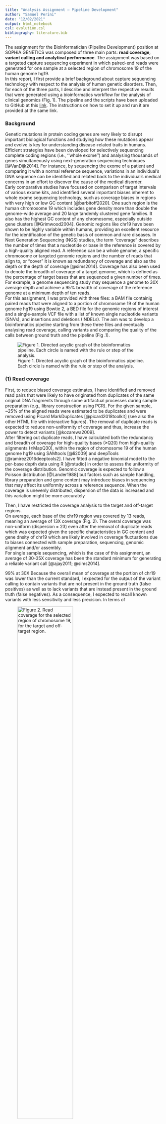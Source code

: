 ```yaml
---
title: "Analysis Assignment – Pipeline Development"
author: "Samuel Perini"
date: "12/02/2021"
output: html_notebook
csl: evolution.csl
bibliography: literature.bib
---
```


The assignment for the Bioinformatician (Pipeline Development) position at SOPHiA GENETICS was composed of three main parts: __read coverage, variant calling and analytical performance__. The assignment was based on a targeted capture sequencing experiment in which paired-end reads were generated for one sample at a selected region of chromosome 19 of the human genome hg19.  
In this report, I first provide a brief background about capture sequencing technology with respect to the analysis of human genetic disorders. Then, for each of the three parts, I describe and interpret the respective results that were generated using a bioinformatics workflow for the analysis of clinical genomics (Fig. 1). The pipeline and the scripts have been uploaded to GitHub at this [link](https://github.com/sam0per/Bioinformatics_pipeline_development_task){target="_blank"}. The instructions on how to set it up and run it are provided at the same link.

### Background

Genetic mutations in protein coding genes are very likely to disrupt important biological functions and studying how these mutations appear and evolve is key for understanding disease-related traits in humans. Efficient strategies have been developed for selectively sequencing complete coding regions (i.e., ‘‘whole exome’’) and analysing thousands of genes simultaneously using next-generation sequencing techniques [@VanDijk2014]. For instance, by sequencing the exome of a patient and comparing it with a normal reference sequence, variations in an individual’s DNA sequence can be identified and related back to the individual’s medical concerns in an effort to discover the cause of the medical disorder.  
Early comparative studies have focused on comparison of target intervals of various exome kits, and identified several important biases inherent to whole exome sequencing technology, such as coverage biases in regions with very high or low GC content [@barbitoff2020]. One such region is the human chromosome 19 which includes gene density more than double the genome-wide average and 20 large tandemly clustered gene families. It also has the highest GC content of any chromosome, especially outside gene clusters [@Grimwood2004]. Genomic regions like chr19 have been shown to be highly variable within humans, providing an excellent resource for the identification of the genetic basis of common and rare diseases. 
In Next Generation Sequencing (NGS) studies, the term “coverage” describes the number of times that a nucleotide or base in the reference is covered by a high-quality aligned read. A reference can be a whole genome, a specific chromosome or targeted genomic regions and the number of reads that align to, or "cover" it is known as redundancy of coverage and also as the depth or the depth of coverage [@sims2014]. Coverage has also been used to denote the breadth of coverage of a target genome, which is defined as the percentage of target bases that are sequenced a given number of times. For example, a genome sequencing study may sequence a genome to 30X average depth and achieve a 95% breadth of coverage of the reference genome at a minimum depth of ten reads.  
For this assignment, I was provided with three files: a BAM file containig paired reads that were aligned to a portion of chromosome 19 of the human genome hg19 using Bowtie 2, a BED file for the genomic regions of interest and a single-sample VCF file with a list of known single nucleotide variants (SNVs), and insertions and deletions (INDELs). The aim was to develop a bioinformatics pipeline starting from these three files and eventually analysing read coverage, calling variants and comparing the quality of the calls between ground truth and the pipeline (Fig .1).  

![Figure 1. Directed acyclic graph of the bioinformatics pipeline. Each circle is named with the rule or step of the analysis.](dag.svg)

### (1) Read coverage

First, to reduce biased coverage estimates, I have identified and removed read pairs that were likely to have originated from duplicates of the same original DNA fragments through some artifactual processes during sample preparation (e.g., library construction using PCR). For the given sample, ~25% of the aligned reads were estimated to be duplicates and were removed using Picard MarkDuplicates [@picard2018toolkit] (see also the other HTML file with interactive figures). The removal of duplicate reads is expected to reduce non-uniformity of coverage and thus, increase the power to detect variants [@kozarewa2009].  
After filtering out duplicate reads, I have calculated both the redundancy and breadth of coverage for high-quality bases ($\geq$Q20) from high-quality alignments ($\geq$MapQ30), within the region of chromosome 19 of the human genome hg19 using SAMtools [@li2009] and deepTools [@ramirez2016deeptools2]. I have fitted a negative binomial model to the per-base depth data using R [@rstudio] in order to assess the uniformity of the coverage distribution. Genomic coverage is expected to follow a Poisson distribution [@Lander1988] but factors such as sample handling, library preparation and gene content may introduce biases in sequencing that may affect its uniformity across a reference sequence. When the coverage is unevenly distributed, dispersion of the data is increased and this variation might be more accurately 

Then, I have restricted the coverage analysis to the target and off-target regions.  
On average, each base of the chr19 region was covered by 13 reads, meaning an average of 13X coverage (Fig. 2). The overal coverage was non-uniform (dispersion = 23) even after the removal of duplicate reads which was expected given the specific chatacteristics in GC content and gene dnsity of chr19 which are likely involved in coverage fluctuations due to biases connected with sample preparation, sequencing, genomic alignment and/or assembly.  
For single sample sequencing, which is the case of this assignment, an average of 30-35X coverage has been the standard minimum for generating a reliable variant call [@ajay2011; @sims2014]. 

99% at 30X
Because the overall mean of coverage at the portion of chr19 was lower than the current standard, I expected for the output of the variant calling to contain variants that are not present in the ground truth (false positives) as well as to lack variants that are instead present in the ground truth (false negatives). As a consequence, I expected to recall known variants with less sensitivity and less precision. In terms of 

![Figure 2. Read coverage for the selected region of chromosome 19, for the target and off-target region.](figures/1_read_coverage/chr19_r_coverage.png){ width=65% }

\  

Ideally, a sample should show a uniform distribution of sequenced reads across the genome, i.e. all regions of the genome should have similar numbers of reads, regardless of their base-pair composition. In reality, the DNA polymerases used for PCR-based amplifications during the library preparation of the sequencing protocols prefer GC-rich regions. This will influence the outcome of the sequencing as there will be more reads for GC-rich regions just because of the DNA polymerase’s preference [@Benjamini2012].  
Using the software deepTools, the expected GC profile was calculated by counting the number of DNA fragments of a fixed size per GC fraction where GC fraction is defined as the number of G’s or C’s in a genome region of a given length. I have used as length the number of bases that were reported in the target region file (BED file). The result is basically a histogram depicting the frequency of DNA fragments or reads for each type of genome region with a GC fraction between 0 to 100 percent. The profile of the expected DNA fragment distribution is then compared to the observed GC profile, which is generated by counting the number of sequenced reads per GC fraction.

As you can see, both plots based on simulated reads do not show enrichments or depletions for specific GC content bins, there is an almost flat line around the log2ratio of 0 (= ratio(observed/expected) of 1).

![Figure 3. Off-target GC content.](figures/1_read_coverage/GC_chr19_00.png){ width=35% } ![Figure. On-target GC content.](figures/1_read_coverage/GC_chr19_11.png){ width=35% } 

Figure 3. Off-target (left) and on-target (right) GC content using deepTools. Top: Boxplot depicting the observed number of reads for each type of genome region with a GC fraction between 0 to 100 percent. Bottom: log2ratio of the ratio between observed and expected number of reads with a given fraction of G’s or C’s bases.

\  

### (2) Variant calling

GC correction

Given the on-target mean coverage (144X), I have assumed that the original sequencing depth of the experiment was not aimed at detecting somatic mutations as it is often recommended to reach at least 250X to be able to find rare genetic changes. I have also performed a comparison with the variants collected in the COSMIC database and obtained very few matches (results not shown here). Hence, my decision to adopt an approach based on a germline variant calling using two of the most well-known softwares: GATK [@McKenna2010] and SAMtools [@li2009]. Default options were used for the calling and the same set of filters were then applied to both datasets.  
In literature it is usually assumed that the variation should be found in more than 1% of the population in order to be called a variant Such information is very useful for biomarker development since it describes the prevalence of the mutation in different populations.

The variant callers provide a quality score (the QUAL) column, which gives an estimate of how likely it is to observe a call purely by chance. An easy way to filter low quality calls is


### (3) Analytical performance

Variants called by the pipeline were matched to the ground truth by genomic position

GATK consistently performed well for InDel detection

However, the false discovery rate (FDR) is much lesser in simulated than real data, which could be due to the underlying error model of experimental exome sequencing.

```r
dt <- read.table("results/3_performance/chr19_gatk.scores.tsv", header = TRUE)
knitr::kable(dt, caption = "Table 1. Analytical performance of GATK.")

ds <- read.table("results/3_performance/chr19_samtools.scores.tsv", header = TRUE)
knitr::kable(ds, caption = "Table 2. Analytical performance of SAMtools.")

```

\  

The transition/transversion ratio (Ti/Tv ratio) is the proportion of the variants observed as transitions (between purines, or between pyrimidines) versus transversions (between purines and pyrimidines). The Ti/Tv ratio is particularly useful for assessing the quality of single nucleotide polymorphisms inferred from sequencing data [31, 32]. A higher ratio generally indicates higher accuracy [27] [@jiang2019].  
We calculated the ratio of transition (Ti) to transversion (Tv), one of the key quality metrics in detecting SNVs. The Ti/Tv ratio was ~ 3.4 on exome-1 and exome-2, and ~ 3.2 on exome-3 and exome-4

we report GRCh38 is preferred genome for evaluation studies. Moreover, it is reported to offer high coverage, more accurate genomic analysis and improved annotation of the centromere regions [@Guo2017; @kumaran2019]

# References